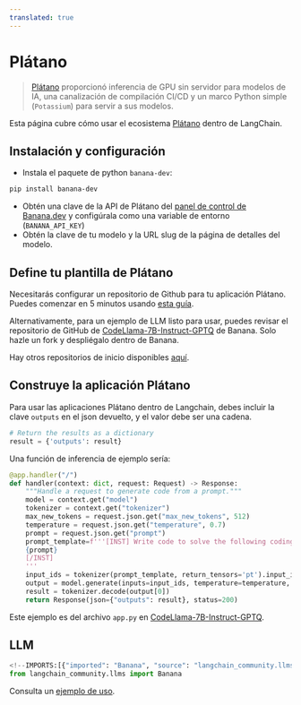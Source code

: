 ```yaml
---
translated: true
---
```


# Plátano

>[Plátano](https://www.banana.dev/) proporcionó inferencia de GPU sin servidor para modelos de IA,
> una canalización de compilación CI/CD y un marco Python simple (`Potassium`) para servir a sus modelos.

Esta página cubre cómo usar el ecosistema [Plátano](https://www.banana.dev) dentro de LangChain.

## Instalación y configuración

- Instala el paquete de python `banana-dev`:

```bash
pip install banana-dev
```

- Obtén una clave de la API de Plátano del [panel de control de Banana.dev](https://app.banana.dev) y configúrala como una variable de entorno (`BANANA_API_KEY`)
- Obtén la clave de tu modelo y la URL slug de la página de detalles del modelo.

## Define tu plantilla de Plátano

Necesitarás configurar un repositorio de Github para tu aplicación Plátano. Puedes comenzar en 5 minutos usando [esta guía](https://docs.banana.dev/banana-docs/).

Alternativamente, para un ejemplo de LLM listo para usar, puedes revisar el repositorio de GitHub de [CodeLlama-7B-Instruct-GPTQ](https://github.com/bananaml/demo-codellama-7b-instruct-gptq) de Banana. Solo hazle un fork y despliégalo dentro de Banana.

Hay otros repositorios de inicio disponibles [aquí](https://github.com/orgs/bananaml/repositories?q=demo-&type=all&language=&sort=).

## Construye la aplicación Plátano

Para usar las aplicaciones Plátano dentro de Langchain, debes incluir la clave `outputs` en el json devuelto, y el valor debe ser una cadena.

```python
# Return the results as a dictionary
result = {'outputs': result}
```

Una función de inferencia de ejemplo sería:

```python
@app.handler("/")
def handler(context: dict, request: Request) -> Response:
    """Handle a request to generate code from a prompt."""
    model = context.get("model")
    tokenizer = context.get("tokenizer")
    max_new_tokens = request.json.get("max_new_tokens", 512)
    temperature = request.json.get("temperature", 0.7)
    prompt = request.json.get("prompt")
    prompt_template=f'''[INST] Write code to solve the following coding problem that obeys the constraints and passes the example test cases. Please wrap your code answer using ```:
    {prompt}
    [/INST]
    '''
    input_ids = tokenizer(prompt_template, return_tensors='pt').input_ids.cuda()
    output = model.generate(inputs=input_ids, temperature=temperature, max_new_tokens=max_new_tokens)
    result = tokenizer.decode(output[0])
    return Response(json={"outputs": result}, status=200)
```

Este ejemplo es del archivo `app.py` en [CodeLlama-7B-Instruct-GPTQ](https://github.com/bananaml/demo-codellama-7b-instruct-gptq).

## LLM

```python
<!--IMPORTS:[{"imported": "Banana", "source": "langchain_community.llms", "docs": "https://api.python.langchain.com/en/latest/llms/langchain_community.llms.bananadev.Banana.html", "title": "Banana"}]-->
from langchain_community.llms import Banana
```

Consulta un [ejemplo de uso](/docs/integrations/llms/banana).
